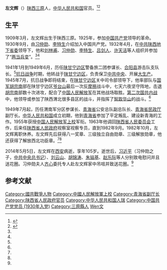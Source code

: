'''左文辉'''（{{bd|1909年|3月|2014年|5月5日|catIdx=Zuo}}）[[陕西|陕西]][[三原|三原]]人，[[中华人民共和国|中华人民共和国]]官员。<ref name=ifeng>{{Cite web |url=http://news.ifeng.com/a/20140510/40238517_0.shtml |title=左文辉逝世 习近平、胡锦涛、齐心等送花圈致哀，凤凰网，2014-05-10 |access-date=2014-05-10 |archive-date=2019-09-24 |archive-url=https://web.archive.org/web/20190924062046/http://news.ifeng.com/a/20140510/40238517_0.shtml |dead-url=no }}</ref><ref name=sxcx>{{Cite web |url=http://www.sxcixiao.com/bencandy.php?fid=118&id=2013 |title=红军老战士左文辉：高兴活了一百多，陕西慈孝网，2013-09-07 |access-date=2014-05-10 |archive-url=https://web.archive.org/web/20140513004806/http://www.sxcixiao.com/bencandy.php?fid=118&id=2013 |archive-date=2014-05-13 |dead-url=yes }}</ref>

==生平==
1909年3月，左文辉出生于陕西三原。1925年，参加[[中国共产党|中国共产党]]领导的革命。1930年9月，由[[习仲勋|习仲勋]]、[[李特生|李特生]]介绍加入中国共产党。1932年4月，在[[中共陕西省委|中共陕西地下省委]]领导下，他和[[刘林甫|刘林甫]]、[[习仲勋|习仲勋]]、[[李特生|李特生]]、[[吕剑人|吕剑人]]、[[许天洁|许天洁]]等人组织并参加了“[[两当兵变|两当兵变]]”。<ref name=ifeng/><ref name=sxcx/>

1941年1月到1949年6月，历任[[陕甘宁边区|陕甘宁边区]]警备旅二团参谋长、[[合阳县|合阳县]]游击队支队长。<ref name=ifeng/>[[抗日战争|抗日战争]]时期，他转战于[[陕甘宁边区|陕甘宁边区]]，负责保卫[[中共中央|中共中央]]、开展[[大生产运动|大生产]]。1945年7月，抗日战争即将结束，在[[陕甘宁边区|陕甘宁边区]]关中司令部领导下，他率部队与[[国军|国军]][[胡宗南|胡宗南]]部在陕甘宁边区[[爷台山|爷台山]]最后一次反[[国共摩擦|摩擦]]战斗中，七天六夜坚守阵地，击退[[胡宗南|胡宗南]]部数十次进攻，配合了[[中国人民解放军|中国人民解放军]]在其他战场取胜。[[第二次国共内战|第二次国共内战]]中，他领导或参加了陕西渭北很多县区的战斗，并指挥了[[智取华山|智取华山]]的战斗。<ref name=sxcx/>

1949年7月起，历任渭南军分区参谋长、[[青海省|青海省]]公安总队副总队长、[[青海省民政厅|青海省民政厅]]副厅长。[[中华人民共和国|中华人民共和国]]成立初期，他到[[青海省|青海省]]参加了平定叛乱、建设新青海的工作。1955年获授[[中国人民解放军|中国人民解放军]][[上校|上校]]军衔。1963年他调回[[陕西省人民委员会|陕西省人民委员会]]工作，后来任[[陕西省人民政府|陕西省人民政府]]视察室视察专员，直到1982年9月。1982年10月，左文辉离职休养。左文辉先后获得八一奖章、三级独立自由勋章、三级解放勋章，他还获得了解放西北功臣章。<ref name=ifeng/><ref name=sxcx/>

2014年5月5日，左文辉在[[西安|西安]]病逝，享年105岁。逝世后，[[习近平|习近平]]（习仲勋之子，[[中共中央总书记|中共中央总书记]]）、[[刘云山|刘云山]]、[[胡锦涛|胡锦涛]]、[[朱镕基|朱镕基]]、[[赵乐际|赵乐际]]等人分别致电慰问并且送花圈。习仲勋夫人[[齐心|齐心]]委托专人赴左文辉家中吊唁并致送花圈。<ref name=ifeng/>

==参考文献==
{{reflist}}

{{DEFAULTSORT:Zuo左}}

[[Category:國共戰爭人物|Category:國共戰爭人物]]
[[Category:中國人民解放軍上校|Category:中國人民解放軍上校]]
[[Category:青海省副厅长|Category:青海省副厅长]]
[[Category:陕西省人民政府官员|Category:陕西省人民政府官员]]
[[Category:中华人民共和国人瑞|Category:中华人民共和国人瑞]]
[[Category:中国共产党党员_(1930年入党)|Category:中国共产党党员 (1930年入党)]]
[[Category:三原縣人|Category:三原縣人]]
[[Category:左姓|Wen文]]